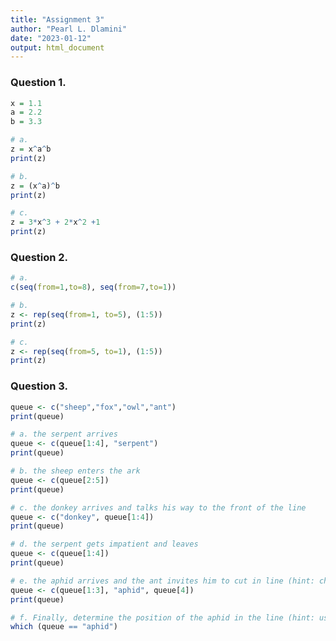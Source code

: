 ```yaml
---
title: "Assignment 3"
author: "Pearl L. Dlamini"
date: "2023-01-12"
output: html_document
---
```



### Question 1.
```r
x = 1.1
a = 2.2
b = 3.3

# a.
z = x^a^b
print(z)

# b.
z = (x^a)^b
print(z)

# c.
z = 3*x^3 + 2*x^2 +1 
print(z)
```
### Question 2.
```r
# a.
c(seq(from=1,to=8), seq(from=7,to=1))

# b.
z <- rep(seq(from=1, to=5), (1:5))
print(z)

# c.
z <- rep(seq(from=5, to=1), (1:5))
print(z)
```
### Question 3.
```r
queue <- c("sheep","fox","owl","ant")
print(queue)

# a. the serpent arrives
queue <- c(queue[1:4], "serpent")
print(queue)

# b. the sheep enters the ark
queue <- c(queue[2:5])
print(queue)

# c. the donkey arrives and talks his way to the front of the line
queue <- c("donkey", queue[1:4])
print(queue)

# d. the serpent gets impatient and leaves
queue <- c(queue[1:4])
print(queue)

# e. the aphid arrives and the ant invites him to cut in line (hint: check out the append function).
queue <- c(queue[1:3], "aphid", queue[4])
print(queue)

# f. Finally, determine the position of the aphid in the line (hint: use the which function).
which (queue == "aphid")
```